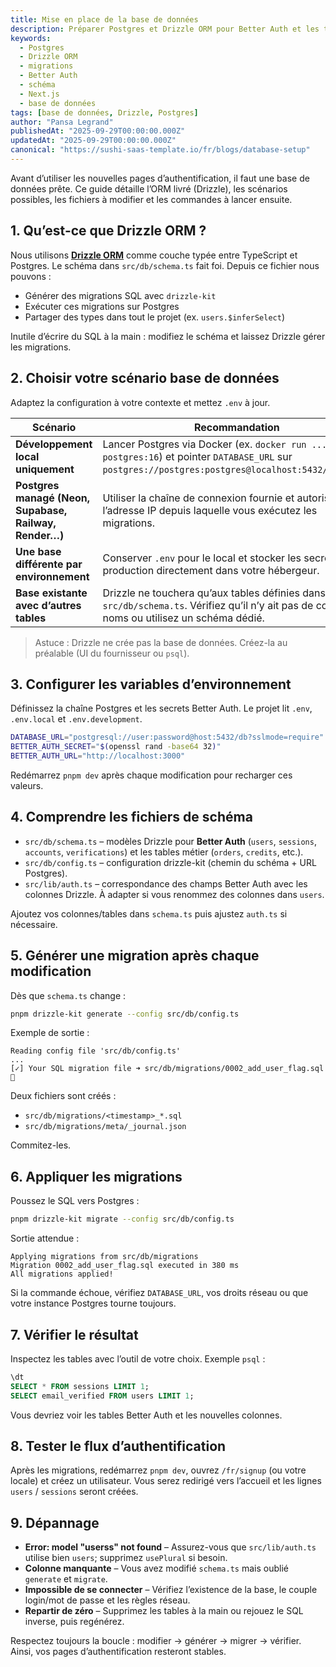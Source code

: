 ```yaml
---
title: Mise en place de la base de données
description: Préparer Postgres et Drizzle ORM pour Better Auth et les tables de l’application.
keywords:
  - Postgres
  - Drizzle ORM
  - migrations
  - Better Auth
  - schéma
  - Next.js
  - base de données
tags: [base de données, Drizzle, Postgres]
author: "Pansa Legrand"
publishedAt: "2025-09-29T00:00:00.000Z"
updatedAt: "2025-09-29T00:00:00.000Z"
canonical: "https://sushi-saas-template.io/fr/blogs/database-setup"
---
```


Avant d’utiliser les nouvelles pages d’authentification, il faut une base de
données prête. Ce guide détaille l’ORM livré (Drizzle), les scénarios possibles,
les fichiers à modifier et les commandes à lancer ensuite.

## 1. Qu’est-ce que Drizzle ORM ?

Nous utilisons **[Drizzle ORM](https://orm.drizzle.team/)** comme couche typée
entre TypeScript et Postgres. Le schéma dans `src/db/schema.ts` fait foi. Depuis
ce fichier nous pouvons :

- Générer des migrations SQL avec `drizzle-kit`
- Exécuter ces migrations sur Postgres
- Partager des types dans tout le projet (ex. `users.$inferSelect`)

Inutile d’écrire du SQL à la main : modifiez le schéma et laissez Drizzle gérer
les migrations.

## 2. Choisir votre scénario base de données

Adaptez la configuration à votre contexte et mettez `.env` à jour.

| Scénario | Recommandation |
| --- | --- |
| **Développement local uniquement** | Lancer Postgres via Docker (ex. `docker run ... postgres:16`) et pointer `DATABASE_URL` sur `postgres://postgres:postgres@localhost:5432/postgres`. |
| **Postgres managé (Neon, Supabase, Railway, Render…)** | Utiliser la chaîne de connexion fournie et autoriser l’adresse IP depuis laquelle vous exécutez les migrations. |
| **Une base différente par environnement** | Conserver `.env` pour le local et stocker les secrets de production directement dans votre hébergeur. |
| **Base existante avec d’autres tables** | Drizzle ne touchera qu’aux tables définies dans `src/db/schema.ts`. Vérifiez qu’il n’y ait pas de collision de noms ou utilisez un schéma dédié. |

> Astuce : Drizzle ne crée pas la base de données. Créez-la au préalable (UI du
> fournisseur ou `psql`).

## 3. Configurer les variables d’environnement

Définissez la chaîne Postgres et les secrets Better Auth. Le projet lit `.env`,
`.env.local` et `.env.development`.

```bash  title=".env"
DATABASE_URL="postgresql://user:password@host:5432/db?sslmode=require"
BETTER_AUTH_SECRET="$(openssl rand -base64 32)"
BETTER_AUTH_URL="http://localhost:3000"
```

Redémarrez `pnpm dev` après chaque modification pour recharger ces valeurs.

## 4. Comprendre les fichiers de schéma

- `src/db/schema.ts` – modèles Drizzle pour **Better Auth** (`users`, `sessions`,
  `accounts`, `verifications`) et les tables métier (`orders`, `credits`, etc.).
- `src/db/config.ts` – configuration drizzle-kit (chemin du schéma + URL
  Postgres).
- `src/lib/auth.ts` – correspondance des champs Better Auth avec les colonnes
  Drizzle. À adapter si vous renommez des colonnes dans `users`.

Ajoutez vos colonnes/tables dans `schema.ts` puis ajustez `auth.ts` si
nécessaire.

## 5. Générer une migration après chaque modification

Dès que `schema.ts` change :

```bash
pnpm drizzle-kit generate --config src/db/config.ts
```

Exemple de sortie :

```
Reading config file 'src/db/config.ts'
...
[✓] Your SQL migration file ➜ src/db/migrations/0002_add_user_flag.sql 🚀
```

Deux fichiers sont créés :

- `src/db/migrations/<timestamp>_*.sql`
- `src/db/migrations/meta/_journal.json`

Commitez-les.

## 6. Appliquer les migrations

Poussez le SQL vers Postgres :

```bash
pnpm drizzle-kit migrate --config src/db/config.ts
```

Sortie attendue :

```
Applying migrations from src/db/migrations
Migration 0002_add_user_flag.sql executed in 380 ms
All migrations applied!
```

Si la commande échoue, vérifiez `DATABASE_URL`, vos droits réseau ou que votre
instance Postgres tourne toujours.

## 7. Vérifier le résultat

Inspectez les tables avec l’outil de votre choix. Exemple `psql` :

```sql
\dt
SELECT * FROM sessions LIMIT 1;
SELECT email_verified FROM users LIMIT 1;
```

Vous devriez voir les tables Better Auth et les nouvelles colonnes.

## 8. Tester le flux d’authentification

Après les migrations, redémarrez `pnpm dev`, ouvrez `/fr/signup` (ou votre
locale) et créez un utilisateur. Vous serez redirigé vers l’accueil et les
lignes `users` / `sessions` seront créées.

## 9. Dépannage

- **Error: model "userss" not found** – Assurez-vous que `src/lib/auth.ts`
  utilise bien `users`; supprimez `usePlural` si besoin.
- **Colonne manquante** – Vous avez modifié `schema.ts` mais oublié `generate`
  et `migrate`.
- **Impossible de se connecter** – Vérifiez l’existence de la base, le couple
  login/mot de passe et les règles réseau.
- **Repartir de zéro** – Supprimez les tables à la main ou rejouez le SQL
  inverse, puis regénérez.

Respectez toujours la boucle : modifier → générer → migrer → vérifier. Ainsi, vos
pages d’authentification resteront stables.
